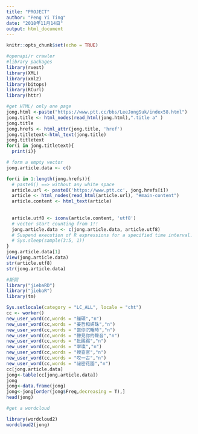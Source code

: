 ```yaml
---
title: "PROJECT"
author: "Peng Yi Ting"
date: "2018年11月14日"
output: html_document
---
```


```r
knitr::opts_chunk$set(echo = TRUE)
```


```r
#openapi/r crawler
#library packages
library(rvest)
library(XML)
library(xml2)
library(bitops)
library(RCurl)
library(httr)
```

```r
#get HTML/ only one page
jong.html <-paste("https://www.ptt.cc/bbs/LeeJongSuk/index58.html")
jong.title <- html_nodes(read_html(jong.html),".title a" )
jong.title
jong.hrefs <- html_attr(jong.title, 'href')
jong.titletext<-html_text(jong.title)
jong.titletext
for(i in jong.titletext){
  print(i)}
```

```r
# form a empty vector
jong.article.data <- c()

for(i in 1:length(jong.hrefs)){
  # paste0() ==> without any white space
  article.url <- paste0('https://www.ptt.cc', jong.hrefs[i])
  article <- html_nodes(read_html(article.url), "#main-content")
  article.content <- html_text(article)
  
  
  article.utf8 <- iconv(article.content, 'utf8')
  # vector start counting from 1!!
  jong.article.data <- c(jong.article.data, article.utf8)
  # Suspend execution of R expressions for a specified time interval.
  # Sys.sleep(sample(3:5, 1))
}
jong.article.data[1]
View(jong.article.data)
str(article.utf8)
str(jong.article.data)
```

```r
#斷詞
library("jiebaRD")
library("jiebaR")
library(tm)

```

```r

Sys.setlocale(category = "LC_ALL", locale = "cht")
cc <- worker()
new_user_word(cc,words = "鍾碩","n")
new_user_word(cc,words = "姜哲和妍珠","n")
new_user_word(cc,words = "當你沉睡時","n")
new_user_word(cc,words = "聽見你的聲音","n")
new_user_word(cc,words = "批踢踢","n")
new_user_word(cc,words = "宰璨","n")
new_user_word(cc,words = "搜查官","n")
new_user_word(cc,words = "哎一古","n")
new_user_word(cc,words = "祕密花園","n")
cc[jong.article.data]
jong<-table(cc[jong.article.data])
jong
jong<-data.frame(jong)
jong<-jong[order(jong$Freq,decreasing = T),]
head(jong)

```

```r
#get a wordcloud

library(wordcloud2)
wordcloud2(jong)
```
